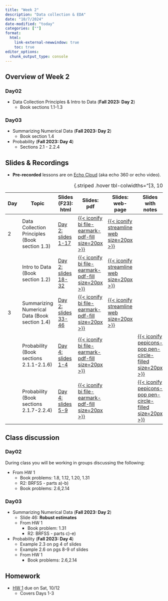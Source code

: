 ```yaml
---
title: "Week 2"
description: "Data collection & EDA"
date: "10/7/2024"
date-modified: "today"
categories: [""]
format: 
  html:
    link-external-newwindow: true
    toc: true
editor_options: 
  chunk_output_type: console
---
```


## Overview of Week 2

### Day02

-   Data Collection Principles & Intro to Data (**Fall 2023: Day 2**)
    -   Book sections 1.1-1.3

### Day03

-   Summarizing Numerical Data (**Fall 2023: Day 2**)
    -   Book section 1.4
-   Probability (**Fall 2023: Day 4**)
    -   Sections 2.1 - 2.2.4

## Slides & Recordings

-   **Pre-recorded** lessons are on [Echo Cloud](https://echo360.org/section/4a58d645-5753-4e4f-b962-f8825f59baba/home) (aka echo 360 or echo video).

| Day | Topic | Slides (F23): html | Slides: pdf | Slides: web-page | Slides with notes | Recording Link (F23) | Duration | Code: qmd | Code: html |
|-----|-------------|----------|-----|-----|-----|--------------|---------|-----|-----|
| 2 | Data Collection Principles (Book section 1.3) | [Day 2: slides 1-17](../slides/Day02_bsta511.qmd) | [{{< iconify bi file-earmark-pdf-fill size=20px >}}](https://drive.google.com/file/d/1I59wEibQe1sXi5urIkYEv-lW1NHU6zzC/view?usp=sharing) | [{{< iconify streamline web size=20px >}}](../slides_md/Day02_bsta511_md.qmd) |  | [Day 2 Part 1](https://echo360.org/lesson/1333352e-8aed-40cc-ac47-c3e67b0b8416/classroom#sortDirection=desc) | 33 min | [{{< iconify simple-icons:quarto >}}](https://github.com/niederhausen/BSTA_511_F24/blob/main/slides_code/Day02_bsta511_code.qmd) | [{{< iconify ph file-html-light size=25px >}}](../slides_code/Day02_bsta511_code.qmd) |
|  | Intro to Data (Book section 1.2) | [Day 2: slides 18-32](../slides/Day02_bsta511.qmd#/intro-to-data---day-2-in-f24) | [{{< iconify bi file-earmark-pdf-fill size=20px >}}](https://drive.google.com/file/d/1I59wEibQe1sXi5urIkYEv-lW1NHU6zzC/view?usp=sharing) | [{{< iconify streamline web size=20px >}}](../slides_md/Day02_bsta511_md.qmd#/intro-to-data---day-2-in-f24) |  | [Day 2 Part 2](https://echo360.org/lesson/f76d1578-dc8d-4f9a-9f2b-b8533c8b3265/classroom#sortDirection=desc) | 42 min | [{{< iconify simple-icons:quarto >}}](https://github.com/niederhausen/BSTA_511_F24/blob/main/slides_code/Day02_bsta511_code.qmd) | [{{< iconify ph file-html-light size=25px >}}](../slides_code/Day02_bsta511_code.qmd) |
| 3 | Summarizing Numerical Data (Book section 1.4) | [Day 2: slides 33-46](../slides/Day02_bsta511.qmd#/summarizing-numerical-data---day-3-in-f24) | [{{< iconify bi file-earmark-pdf-fill size=20px >}}](https://drive.google.com/file/d/1I59wEibQe1sXi5urIkYEv-lW1NHU6zzC/view?usp=sharing) | [{{< iconify streamline web size=20px >}}](../slides_md/Day02_bsta511_md.qmd#summarizing-numerical-data---day-3-in-f24) |  | [Day 2 Part 3](https://echo360.org/lesson/41eeabd2-d1f3-415e-b6e8-5761595b2b65/classroom#sortDirection=desc) | 37 min | [{{< iconify simple-icons:quarto >}}](https://github.com/niederhausen/BSTA_511_F24/blob/main/slides_code/Day02_bsta511_code.qmd) | [{{< iconify ph file-html-light size=25px >}}](../slides_code/Day02_bsta511_code.qmd) |
|  | Probability (Book sections 2.1.1-2.1.6) | [Day 4: slides 1-4](../slides/Day04_bsta511.qmd) | [{{< iconify bi file-earmark-pdf-fill size=20px >}}](../LaTeX_slides/Day04_bsta511.pdf) |  | [{{< iconify pepicons-pop pen-circle-filled size=20px >}}](https://drive.google.com/file/d/1Iq9v4wEQOpeWDH5PGXpspoC5RBB9WBui/view?usp=sharing) | [Day 4 Part 1](https://echo360.org/lesson/c0bf6a6b-2b1e-49bb-8703-24694b96c327/classroom#sortDirection=desc) | 23 min |  |  |
|  | Probability (Book sections 2.1.7-2.2.4) | [Day 4: slides 5-9](../slides/Day04_bsta511.qmd) | [{{< iconify bi file-earmark-pdf-fill size=20px >}}](../LaTeX_slides/Day04_bsta511.pdf) |  | [{{< iconify pepicons-pop pen-circle-filled size=20px >}}](https://drive.google.com/file/d/1Iq9v4wEQOpeWDH5PGXpspoC5RBB9WBui/view?usp=sharing) | [Day 4 Part 2](https://echo360.org/lesson/1aee54b7-8fa0-430a-a938-06b0bd9772c3/classroom#sortDirection=desc) | 24 min |  |  |

: {.striped .hover tbl-colwidths="\[3, 10, 8, 5, 5, 5, 6, 6, 5, 5\]"}


## Class discussion

### Day02

During class you will be working in groups discussing the following:

-   From HW 1
    -   Book problems: 1.8, 1.12, 1.20, 1.31
    -   R2: BRFSS - parts a)-b)
    -   Book problems: 2.6,2.14

### Day03

-   Summarizing Numerical Data (**Fall 2023: Day 2**)
    -   Slide 46: **Robust estimates**
    -   From HW 1
        -   Book problem: 1.31
        -   R2: BRFSS - parts c)-e)
-   Probability (**Fall 2023: Day 4**)
    -   Example 2.3 on pg 4 of slides
    -   Example 2.6 on pgs 8-9 of slides
    -   From HW 1
        -   Book problems: 2.6,2.14

## Homework

-   [HW 1](../homework/HW_1_F24_bsta511.qmd) due on Sat, 10/12
    -   Covers Days 1-3
